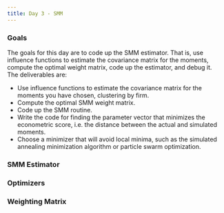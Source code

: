 ```yaml
---
title: Day 3 - SMM
---
```


### Goals
The goals for this day are to code up the SMM estimator. That is, use influence functions to estimate the covariance matrix for the moments, compute the optimal weight matrix, code up the estimator, and debug it. The deliverables are:

- Use influence functions to estimate the covariance matrix for the moments you have chosen, clustering by firm.
- Compute the optimal SMM weight matrix. 
- Code up the SMM routine. 
- Write the code for finding the parameter vector that minimizes the econometric score, i.e. the distance between the actual and simulated moments. 
- Choose a minimizer that will avoid local minima, such as the simulated annealing minimization algorithm or particle swarm optimization. 

### SMM Estimator

### Optimizers

### Weighting Matrix